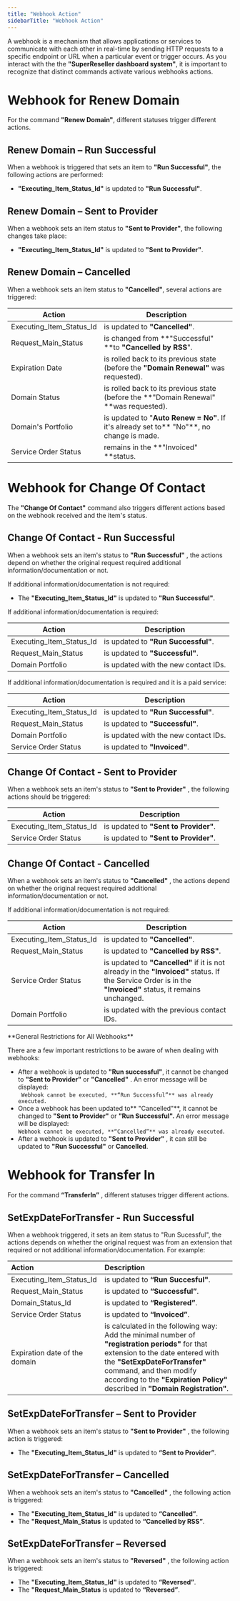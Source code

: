 ```yaml
---
title: "Webhook Action"
sidebarTitle: "Webhook Action"
---
```


A webhook is a mechanism that allows applications or services to communicate with each other in real-time by sending HTTP requests to a specific endpoint or URL when a particular event or trigger occurs. As you interact with the the **"SuperReseller dashboard system"**, it is important to recognize that distinct commands activate various webhooks actions.
# Webhook for Renew Domain

For the command **"Renew Domain"**, different statuses trigger different actions. 

## Renew Domain – Run Successful

When a webhook is triggered that sets an item to **"Run Successful"**, the following actions are performed:

- **"Executing_Item_Status_Id"** is updated to **"Run Successful"**.

## Renew Domain – Sent to Provider

When a webhook sets an item status to **"Sent to Provider"**, the following changes take place:

- **"Executing_Item_Status_Id"** is updated to **"Sent to Provider"**.

## Renew Domain – Cancelled

When a webhook sets an item status to **"Cancelled"**, several actions are triggered:

| Action                   | Description                                                                              |
| ------------------------ | ---------------------------------------------------------------------------------------- |
| Executing_Item_Status_Id | is updated to **"Cancelled"**.                                                           |
| Request_Main_Status      | is changed from **"Successful" **to **"Cancelled by RSS**".                              |
| Expiration Date          | is rolled back to its previous state (before the **"Domain Renewal"** was requested).    |
| Domain Status            | is rolled back to its previous state (before the **"Domain Renewal" **was requested).    |
| Domain's Portfolio       | is updated to "**Auto Renew = No"**. If it's already set to** "No"**, no change is made. |
| Service Order Status     | remains in the **"Invoiced" **status.                                                    |

# Webhook for Change Of Contact

The **"Change Of Contact"** command also triggers different actions based on the webhook received and the item's status.

## Change Of Contact - Run Successful

When a webhook sets an item's status to **"Run Successful"** , the actions depend on whether the original request required additional information/documentation or not.

If additional information/documentation is not required:

- The **"Executing_Item_Status_Id"** is updated to **"Run Successful"**.

If additional information/documentation is required:

| Action                   | Description                          |
| ------------------------ | ------------------------------------ |
| Executing_Item_Status_Id | is updated to **"Run Successful"**.  |
| Request_Main_Status      | is updated to **"Successful"**.      |
| Domain Portfolio         | is updated with the new contact IDs. |

If additional information/documentation is required and it is a paid service:

| Action                   | Description                          |
| ------------------------ | ------------------------------------ |
| Executing_Item_Status_Id | is updated to **"Run Successful"**.  |
| Request_Main_Status      | is updated to **"Successful"**.      |
| Domain Portfolio         | is updated with the new contact IDs. |
| Service Order Status     | is updated to **"Invoiced"**.        |

## Change Of Contact - Sent to Provider

When a webhook sets an item's status to **"Sent to Provider"** , the following actions should be triggered:

| Action                   | Description                           |
| ------------------------ | ------------------------------------- |
| Executing_Item_Status_Id | is updated to **"Sent to Provider"**. |
| Service Order Status     | is updated to **"Sent to Provider"**. |

## Change Of Contact - Cancelled

When a webhook sets an item's status to **"Cancelled"** , the actions depend on whether the original request required additional information/documentation or not.

If additional information/documentation is not required:

| Action                   | Description                                                                                                                                                  |
| ------------------------ | ------------------------------------------------------------------------------------------------------------------------------------------------------------ |
| Executing_Item_Status_Id | is updated to **"Cancelled"**.                                                                                                                               |
| Request_Main_Status      | is updated to **"Cancelled by RSS"**.                                                                                                                        |
| Service Order Status     | is updated to **"Cancelled"** if it is not already in the **"Invoiced"** status. If the Service Order is in the **"Invoiced"** status, it remains unchanged. |
| Domain Portfolio         | is updated with the previous contact IDs.                                                                                                                    |

<Note>
**General Restrictions for All Webhooks**

There are a few important restrictions to be aware of when dealing with webhooks:
- After a webhook is updated to **"Run successful"**, it cannot be changed to **"Sent to Provider"** or **"Cancelled"** . An error message will be displayed:  
  ` Webhook cannot be executed, **“Run Successful”** was already executed.`
- Once a webhook has been updated to** "Cancelled"**, it cannot be changed to **"Sent to Provider"** or **"Run Successful".** An error message will be displayed:  
  `Webhook cannot be executed, **“Cancelled”** was already executed`.
- After a webhook is updated to **"Sent to Provider"** , it can still be updated to  **"Run Successful"** or **Cancelled**.
</Note>

# Webhook for Transfer In
For the command **“TransferIn”** , different statuses trigger different actions.

## SetExpDateForTransfer - Run Successful
When a webhook triggered, it sets an item status to "Run Sucessful", the actions depends on whether the original request was from an extension that required or not additional information/documentation. For example:

| Action                        | Description                                                                                                                                                                                                                                                                    |
| :---------------------------- | :----------------------------------------------------------------------------------------------------------------------------------------------------------------------------------------------------------------------------------------------------------------------------- |
| Executing_Item_Status_Id      | is updated to **“Run Succesful"**.                                                                                                                                                                                                                                             |
| Request_Main_Status           | is updated to **“Successful”**.                                                                                                                                                                                                                                                |
| Domain_Status_Id              | is updated to **“Registered”**.                                                                                                                                                                                                                                                |
| Service Order Status          | is updated to **“Invoiced”**.                                                                                                                                                                                                                                                  |
| Expiration date of the domain | is calculated in the following way: Add the minimal number of **"registration periods"** for that extension to the date entered with the **"SetExpDateForTransfer"** command, and then modify according to the **"Expiration Policy"** described in **"Domain Registration"**. |

## SetExpDateForTransfer – Sent to Provider
When a webhook sets an item's status to **"Sent to Provider"** , the following action is triggered:
- The **"Executing_Item_Status_Id"** is updated to **“Sent to Provider”**.

## SetExpDateForTransfer – Cancelled
When a webhook sets an item's status to **"Cancelled"** , the following action is triggered:
- The **"Executing_Item_Status_Id"** is updated to **“Cancelled”**.
- The **"Request_Main_Status** is updated to **“Cancelled by RSS”**.

## SetExpDateForTransfer – Reversed
When a webhook sets an item's status to **"Reversed"** , the following action is triggered:
- The **"Executing_Item_Status_Id"** is updated to **“Reversed”**.
- The **"Request_Main_Status** is updated to **“Reversed”**.

